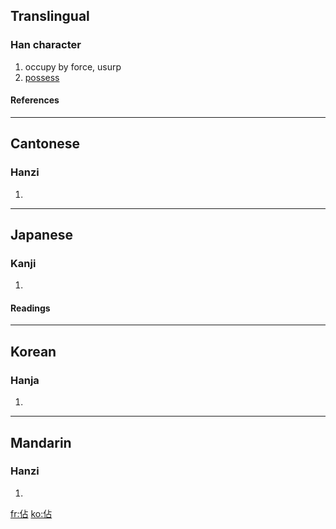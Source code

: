 {{see|占}}

==Translingual==
===Han character===
{{Han char|rn=9|rad=人|as=05|sn=7|four=2126<sub>0</sub>|canj=人卜口 (OYR)}}
# occupy by force, usurp
# [[possess]]
====References====
{{Han ref|kx=0098.140|dkj=00510|dj=0208.040|hdz=10131.090|uh=4F54|ud=20308|bh=A6FB|bd=42747}}
----
==Cantonese==
===Hanzi===
{{yue-hanzi|jyut=|y=jim4}}
# {{defn|Cantonese}}
----
==Japanese==
===Kanji===
{{ja-kanji|grade=|rs=人05}}
# {{defn|Japanese}} 
====Readings====
{{ja-readings|on=[[ちん]] (chin), [[せん]] (sen)|kun=[[みる]] (miru), [[うかがう]] (ukagau), [[しめる]] (shimeru)}}
----
==Korean==
===Hanja===
{{ko-hanja|hangeul=점|rv=jeom|mr=chŏm}}
# {{defn|Korean}}
----
==Mandarin==
===Hanzi===
{{cmn-hanzi|pin=[[hè]] (he4), [[zhàn]] (zhan4)|wg=ho<sup>4</sup>, chan<sup>4</sup>}}
# {{defn|Mandarin}}

[[fr:佔]]
[[ko:佔]]
